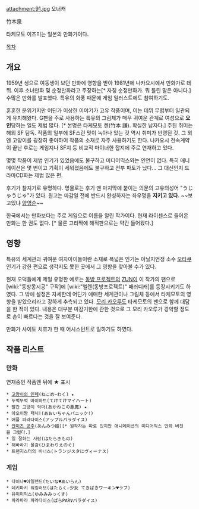 attachment:91.jpg
오너캐 

竹本泉

타케모토 이즈미는 일본의 만화가이다. 

[[목차]]
== 개요 ==
1959년 생으로 여동생이 보던 만화에 영향을 받아 1981년에 나카요시에서 만화가로 데뷔. 이후 소녀만화 및 순정만화라고 주장하는[* 자칭 순정만화가. 뭐 틀린 말은 아니다.] 수많은 만화를 발표했다. 특유의 화풍 때문에 게임 일러스트에도 참여하기도. 

훈훈한 분위기지만 어딘가 이상한 이야기가 고유 작풍이며, 이는 데뷔 무렵부터 일관되게 유지해왔다. G펜을 주로 사용하는 특유의 그림체가 매우 귀여운 관계로 여성으로 '''오인'''당하는 일도 제법 많다. [* 본명은 타케모토 켄(竹本 謙). 확실한 남자다.]
주된 취미는 해외 SF 탐독. 작품의 일부에 SF스런 맛이 녹아나 있는 것 역시 취미가 반영된 것. 그 외엔 고양이를 굉장히 좋아하여 작품의 소재로 자주 사용하기도 한다. 
나카요시 전속계약이 끝난 후로는 게임지나 SF지 등 비교적 마이너한 잡지에 주로 연재하고 있다. 

몇몇 작품이 제법 인기가 있었음에도 불구하고 미디어믹스와는 인연이 없다. 특히 애니메이션은 몇 번이고 기획이 세워졌음에도 불구하고 전부 파토가 났다... 그 대신인지 드라마CD화는 제법 많은 편. 

후기가 찰지기로 유명하다. 명물로는 후기 맨 마지막에 붙이는 의문의 고유의성어 "うじゃうじゃ"가 있다. 
원고는 마감일 전에 반드시 완성하자는 좌우명을 '''지키고 있다.''' ~~보고있냐 [[양영순]]~~

한국에서는 만화보다는 주로 게임으로 이름을 알린 작가이다. 현재 라이센스로 들어온 만화는 한 권도 없다. [* 물론 고리짝에 해적판으로는 약간 들어왔다.]
== 영향 ==
특유의 세계관과 귀여운 여자아이들이란 소재로 폭넓은 인기는 아닐지언정 소수 [[오타쿠]] 인기가 강한 편으로 생각지도 못한 곳에서 그 영향을 찾아볼 수가 있다. 

현재 오덕들에게 제일 유명한 예로는 [[동방 프로젝트]]의 [[ZUN]]이 이 작가의 팬으로 [wiki:"동방몽시공" 구작]에 [wiki:"엘렌(동방프로젝트)" 패러디캐]를 등장시키기도 하였다. 그 밖에 설정은 자세한데 어딘가 애매한 세계관이나 그림체 등에서 타케모토의 영향을 받았으리라고 강하게 추측되고 있다. 
[[모리 카오루]]도 타케모토의 팬으로 함께 대담을 한 적이 있다. 내용은 대부분 마감기한에 관한 것으로 그 모리 카오루가 경악할 정도로 손이 빠르다는 것을 잘 보여준다. 

만화가 사이토 치호가 한 때 어시스턴트로 일하기도 하였다. 
== 작품 리스트 ==
=== 만화 ===
연재중인 작품엔 뒤에 ★ 표시
 * [[고양이의 민폐]](ねこめ~わく) ★
 * 뚜벅뚜벅 마이하트(てけてけマイハート)
 * 빨간 고양이 악마(あかねこの悪魔) ★
 * 아오이짱 패닉!(あおいちゃんパニック!)
 * 애플 파라다이스(アップルパラダイス)
 * [[안미츠 공주]](あんみつ姬)[* 원작자는 따로 있지만 애니메이션의 미디어믹스 만화 버전을 그렸다.]
 * 일 잘하는 사람(はたらきもの)
 * 해바라기 물감(ひまわりえのぐ)
 * 트랜지스터의 비너스(トランジスタにヴィーナス)
=== 게임 ===
 * 다이나♥아일랜드(だいな♥あいらん)
 * 데키파키 워킹러브(はたらく☆少女 てきぱきワーキン♥ラブ)
 * 유미미믹스(ゆみみみっくす)
 * 파라파라 파라다이스(ぱらPAR∀パラダイス)
